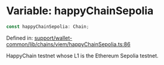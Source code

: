 # Variable: happyChainSepolia

```ts
const happyChainSepolia: Chain;
```

Defined in: [support/wallet-common/lib/chains/viem/happyChainSepolia.ts:86](https://github.com/HappyChainDevs/happychain/blob/99d9c499d60929c60f5b0529191c07ec6adb3faa/support/wallet-common/lib/chains/viem/happyChainSepolia.ts#L86)

HappyChain testnet whose L1 is the Ethereum Sepolia testnet.
